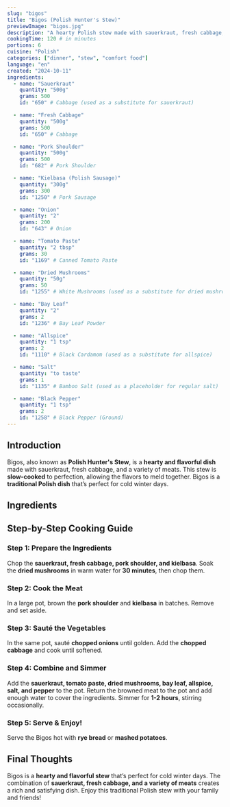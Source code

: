 ```yaml
---
slug: "bigos"
title: "Bigos (Polish Hunter's Stew)"
previewImage: "bigos.jpg"
description: "A hearty Polish stew made with sauerkraut, fresh cabbage, and a variety of meats, simmered to perfection."
cookingTime: 120 # in minutes
portions: 6
cuisine: "Polish"
categories: ["dinner", "stew", "comfort food"]
language: "en"
created: "2024-10-11"
ingredients:
  - name: "Sauerkraut"
    quantity: "500g"
    grams: 500
    id: "650" # Cabbage (used as a substitute for sauerkraut)

  - name: "Fresh Cabbage"
    quantity: "500g"
    grams: 500
    id: "650" # Cabbage

  - name: "Pork Shoulder"
    quantity: "500g"
    grams: 500
    id: "682" # Pork Shoulder

  - name: "Kielbasa (Polish Sausage)"
    quantity: "300g"
    grams: 300
    id: "1250" # Pork Sausage

  - name: "Onion"
    quantity: "2"
    grams: 200
    id: "643" # Onion

  - name: "Tomato Paste"
    quantity: "2 tbsp"
    grams: 30
    id: "1169" # Canned Tomato Paste

  - name: "Dried Mushrooms"
    quantity: "50g"
    grams: 50
    id: "1255" # White Mushrooms (used as a substitute for dried mushrooms)

  - name: "Bay Leaf"
    quantity: "2"
    grams: 2
    id: "1236" # Bay Leaf Powder

  - name: "Allspice"
    quantity: "1 tsp"
    grams: 2
    id: "1110" # Black Cardamom (used as a substitute for allspice)

  - name: "Salt"
    quantity: "to taste"
    grams: 1
    id: "1135" # Bamboo Salt (used as a placeholder for regular salt)

  - name: "Black Pepper"
    quantity: "1 tsp"
    grams: 2
    id: "1258" # Black Pepper (Ground)
---
```



## Introduction

Bigos, also known as **Polish Hunter's Stew**, is a **hearty and flavorful dish** made with sauerkraut, fresh cabbage, and a variety of meats. This stew is **slow-cooked** to perfection, allowing the flavors to meld together. Bigos is a **traditional Polish dish** that’s perfect for cold winter days.

## Ingredients

<IngredientsList
  ingredients={frontmatter.ingredients}
  portions={frontmatter.portions}
/>

## Step-by-Step Cooking Guide

### Step 1: Prepare the Ingredients

Chop the **sauerkraut, fresh cabbage, pork shoulder, and kielbasa**. Soak the **dried mushrooms** in warm water for **30 minutes**, then chop them.

<CookingStep action="cutting-bigos-ingredients" />

### Step 2: Cook the Meat

In a large pot, brown the **pork shoulder** and **kielbasa** in batches. Remove and set aside.

<CookingStep action="frying-pan-meat-red-cubes" />

### Step 3: Sauté the Vegetables

In the same pot, sauté **chopped onions** until golden. Add the **chopped cabbage** and cook until softened.

<CookingStep action="frying-pan-bigos" />

### Step 4: Combine and Simmer

Add the **sauerkraut, tomato paste, dried mushrooms, bay leaf, allspice, salt, and pepper** to the pot. Return the browned meat to the pot and add enough water to cover the ingredients. Simmer for **1-2 hours**, stirring occasionally.

<CookingStep action="stewing-bigos" />

### Step 5: Serve & Enjoy!

Serve the Bigos hot with **rye bread** or **mashed potatoes**.

## Final Thoughts

Bigos is a **hearty and flavorful stew** that’s perfect for cold winter days. The combination of **sauerkraut, fresh cabbage, and a variety of meats** creates a rich and satisfying dish. Enjoy this traditional Polish stew with your family and friends!

<NutritionFacts ingredients={frontmatter.ingredients} />
